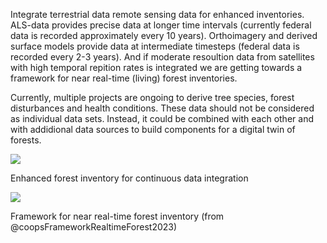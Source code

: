 Integrate terrestrial data remote sensing data for enhanced inventories. 
ALS-data provides precise data at longer time intervals (currently federal data is recorded approximately every 10 years). Orthoimagery and derived surface models provide data at intermediate timesteps (federal data is recorded every 2-3 years). And if moderate resoultion data from satellites with high temporal repition rates is integrated we are getting towards a framework for near real-time (living) forest inventories.

Currently, multiple projects are ongoing to derive tree species, forest disturbances and health conditions. These data should not be considered as individual data sets. Instead, it could be combined with each other and with addidional data sources to build components for a digital twin of forests.

::: {#fig-intention-efi}
![](https://user-images.githubusercontent.com/41429613/216407821-d0036b6c-4467-4826-8d4a-e74bc6fd5269.png)

Enhanced forest inventory for continuous data integration
:::


::: {#fig-intention}
![](https://academic.oup.com/view-large/figure/390813882/cpac015f2.tif)

Framework for near real-time forest inventory (from  @coopsFrameworkRealtimeForest2023)
:::
